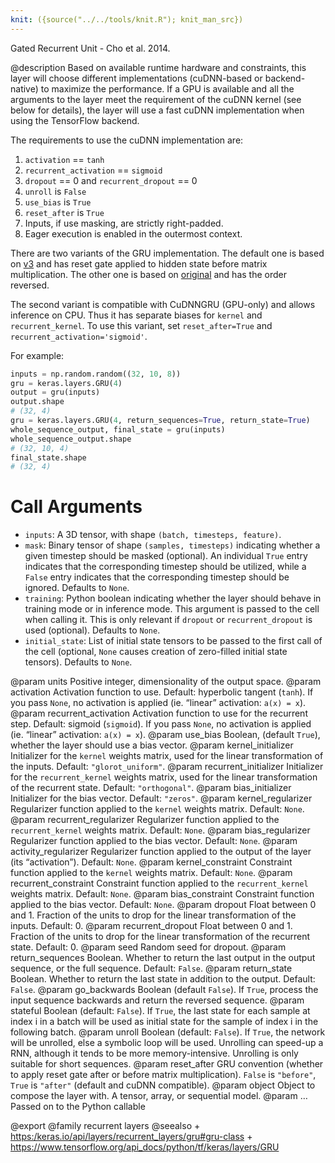 ```yaml
---
knit: ({source("../../tools/knit.R"); knit_man_src})
---
```

Gated Recurrent Unit - Cho et al. 2014.

@description
Based on available runtime hardware and constraints, this layer
will choose different implementations (cuDNN-based or backend-native)
to maximize the performance. If a GPU is available and all
the arguments to the layer meet the requirement of the cuDNN kernel
(see below for details), the layer will use a fast cuDNN implementation
when using the TensorFlow backend.

The requirements to use the cuDNN implementation are:

1. `activation` == `tanh`
2. `recurrent_activation` == `sigmoid`
3. `dropout` == 0 and `recurrent_dropout` == 0
4. `unroll` is `False`
5. `use_bias` is `True`
6. `reset_after` is `True`
7. Inputs, if use masking, are strictly right-padded.
8. Eager execution is enabled in the outermost context.

There are two variants of the GRU implementation. The default one is based
on [v3](https://arxiv.org/abs/1406.1078v3) and has reset gate applied to
hidden state before matrix multiplication. The other one is based on
[original](https://arxiv.org/abs/1406.1078v1) and has the order reversed.

The second variant is compatible with CuDNNGRU (GPU-only) and allows
inference on CPU. Thus it has separate biases for `kernel` and
`recurrent_kernel`. To use this variant, set `reset_after=True` and
`recurrent_activation='sigmoid'`.

For example:

```python
inputs = np.random.random((32, 10, 8))
gru = keras.layers.GRU(4)
output = gru(inputs)
output.shape
# (32, 4)
gru = keras.layers.GRU(4, return_sequences=True, return_state=True)
whole_sequence_output, final_state = gru(inputs)
whole_sequence_output.shape
# (32, 10, 4)
final_state.shape
# (32, 4)
```

# Call Arguments
- `inputs`: A 3D tensor, with shape `(batch, timesteps, feature)`.
- `mask`: Binary tensor of shape `(samples, timesteps)` indicating whether
    a given timestep should be masked  (optional).
    An individual `True` entry indicates that the corresponding timestep
    should be utilized, while a `False` entry indicates that the
    corresponding timestep should be ignored. Defaults to `None`.
- `training`: Python boolean indicating whether the layer should behave in
    training mode or in inference mode. This argument is passed to the
    cell when calling it. This is only relevant if `dropout` or
    `recurrent_dropout` is used  (optional). Defaults to `None`.
- `initial_state`: List of initial state tensors to be passed to the first
    call of the cell (optional, `None` causes creation
    of zero-filled initial state tensors). Defaults to `None`.

@param units Positive integer, dimensionality of the output space.
@param activation Activation function to use.
    Default: hyperbolic tangent (`tanh`).
    If you pass `None`, no activation is applied
    (ie. "linear" activation: `a(x) = x`).
@param recurrent_activation Activation function to use
    for the recurrent step.
    Default: sigmoid (`sigmoid`).
    If you pass `None`, no activation is applied
    (ie. "linear" activation: `a(x) = x`).
@param use_bias Boolean, (default `True`), whether the layer
    should use a bias vector.
@param kernel_initializer Initializer for the `kernel` weights matrix,
    used for the linear transformation of the inputs. Default:
    `"glorot_uniform"`.
@param recurrent_initializer Initializer for the `recurrent_kernel`
    weights matrix, used for the linear transformation of the recurrent
    state. Default: `"orthogonal"`.
@param bias_initializer Initializer for the bias vector. Default: `"zeros"`.
@param kernel_regularizer Regularizer function applied to the `kernel` weights
    matrix. Default: `None`.
@param recurrent_regularizer Regularizer function applied to the
    `recurrent_kernel` weights matrix. Default: `None`.
@param bias_regularizer Regularizer function applied to the bias vector.
    Default: `None`.
@param activity_regularizer Regularizer function applied to the output of the
    layer (its "activation"). Default: `None`.
@param kernel_constraint Constraint function applied to the `kernel` weights
    matrix. Default: `None`.
@param recurrent_constraint Constraint function applied to the
    `recurrent_kernel` weights matrix. Default: `None`.
@param bias_constraint Constraint function applied to the bias vector.
    Default: `None`.
@param dropout Float between 0 and 1. Fraction of the units to drop for the
    linear transformation of the inputs. Default: 0.
@param recurrent_dropout Float between 0 and 1. Fraction of the units to drop
    for the linear transformation of the recurrent state. Default: 0.
@param seed Random seed for dropout.
@param return_sequences Boolean. Whether to return the last output
    in the output sequence, or the full sequence. Default: `False`.
@param return_state Boolean. Whether to return the last state in addition
    to the output. Default: `False`.
@param go_backwards Boolean (default `False`).
    If `True`, process the input sequence backwards and return the
    reversed sequence.
@param stateful Boolean (default: `False`). If `True`, the last state
    for each sample at index i in a batch will be used as initial
    state for the sample of index i in the following batch.
@param unroll Boolean (default: `False`).
    If `True`, the network will be unrolled,
    else a symbolic loop will be used.
    Unrolling can speed-up a RNN,
    although it tends to be more memory-intensive.
    Unrolling is only suitable for short sequences.
@param reset_after GRU convention (whether to apply reset gate after or
    before matrix multiplication). `False` is `"before"`,
    `True` is `"after"` (default and cuDNN compatible).
@param object Object to compose the layer with. A tensor, array, or sequential model.
@param ... Passed on to the Python callable

@export
@family recurrent layers
@seealso
+ <https:/keras.io/api/layers/recurrent_layers/gru#gru-class>
+ <https://www.tensorflow.org/api_docs/python/tf/keras/layers/GRU>
